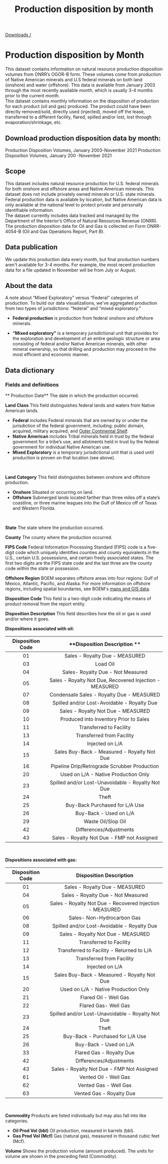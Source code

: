 ﻿---
title: Production disposition by month
includeToc: true
layout: downloads
description: monthly information on the disposition of production for each product (oil and gas) produced.
tags:
- Data
- Downloads
- Documentation
- Native American
- Indian
- Federal
- Production
- disposition
- OGOR B
- oil
- gas
---

[Downloads /](/downloads/)

# Production disposition by Month

This dataset contains information on natural resource production disposition volumes from ONRR’s OGOR-B form. These volumes come from production of Native American minerals and U.S federal minerals on both land (onshore) and water (offshore). This data is available from January 2003 through the most recently available month, which is usually 3-4 months prior to the current month.
<br />
This dataset contains monthly information on the disposition of production for each product (oil and gas) produced. The product could have been directly removed/sold, directly used (injected), moved off the lease, transferred to a different facility, flared, spilled and/or lost, lost through evaporation/shrinkage, etc.

## Download production disposition data by month:

<Link linkType="DownloadCsv" href="./downloads/OGORBcsv.csv">
  Production Disposition Volumes, January 2003-November 2021
</Link>

<Link linkType="DownloadXls" href="./downloads/OGORB.xlsx">
  Production Disposition Volumes, January 200 -November 2021
</Link>

## Scope

This dataset includes natural resource production for U.S. federal minerals for both onshore and offshore areas and Native American minerals. This dataset does not include privately owned minerals or U.S. state minerals. Federal production data is available by location, but Native American data is only available at the national level to protect private and personally identifiable information.
<br />
The dataset currently includes data tracked and managed by the Department of the Interior’s Office of Natural Resources Revenue (ONRR). The production disposition data for Oil and Gas is collected on Form ONRR-4054-B (Oil and Gas Operations Report, Part B).
<br />

## Data publication

We update this production data every month, but final production numbers aren't available for 3-4 months. For example, the most recent production data for a file updated in November will be from July or August.

## About the data

A note about “Mixed Exploratory” versus “Federal” categories of production. To build our data visualizations, we've aggregated production from two types of jurisdictions: “federal” and “mixed exploratory.”

* **Federal production** is production from federal onshore and offshore minerals.

* **“Mixed exploratory”** is a temporary jurisdictional unit that provides for the exploration and development of an entire geologic structure or area consisting of federal and/or Native American minerals, with other mineral ownership, so that drilling and production may proceed in the most efficient and economic manner.

## Data dictionary

### Fields and definitions

** Production Date**  The date in which the production occurred.
<br />

**Land Class**  This field distinguishes federal lands and waters from Native American lands.

* **Federal**  includes Federal minerals that are owned by or under the jurisdiction of the federal government, including: public domain, acquired, military acquired, and [Outer Continental Shelf](https://www.boem.gov/OCS-Lands-Act-History/).
* **Native American**  includes Tribal minerals held in trust by the federal government for a tribe’s use, and allotments held in trust by the federal government for individual Native American use.
* **Mixed Exploratory** is a temporary jurisdictional unit that is used until production is proven on that location (see above).
<br />

**Land Category**  This field distinguishes between onshore and offshore production.

* **Onshore**  Situated or occurring on land.
* **Offshore**  Submerged lands located farther than three miles off a state’s coastline, or three marine leagues into the Gulf of Mexico off of Texas and Western Florida.
<br />

**State** The state where the production occurred.
<br />

**County** The county where the production occurred.
<br />

**FIPS Code** Federal Information Processing Standard (FIPS) code is a five-digit code which uniquely identifies counties and county equivalents in the U.S., certain U.S. possessions, and certain freely associated states. The first two digits are the FIPS state code and the last three are the county code within the state or possession.
<br />

**Offshore Region** BOEM separates offshore areas into four regions: Gulf of Mexico, Atlantic, Pacific, and Alaska. For more information on offshore regions, including spatial boundaries, see BOEM's [maps and GIS data](http://www.boem.gov/Maps-and-GIS-Data/).
<br />

**Disposition Code** This field is a two-digit code indicating the means of product removal from the report entity.
<br />

**Disposition Description** This field describes how the oil or gas is used and/or where it goes.
<br />

**Dispositions associated with oil:**
<br />

**Disposition Code**|**Disposition Description **
:-----:|:-----:
01|Sales - Royalty Due - MEASURED
03|Load Oil
04|Sales- Royalty Due - Not Measured
05|Sales - Royalty Not Due, Recovered Injection - MEASURED
07|Condensate Sales - Royalty Due - MEASURED
08|Spilled and/or Lost-Avoidable - Royalty Due
09|Sales - Royalty Not Due - MEASURED
10|Produced into Inventory Prior to Sales
11|Transferred to Facility
13|Transferred from Facility
14|Injected on L/A
15|Sales Buy-Back - Measured - Royalty Not Due
16|Pipeline Drip/Retrograde Scrubber Production
20|Used on L/A - Native Production Only
23|Spilled and/or Lost-Unavoidable - Royalty Not Due
24|Theft
25|Buy-Back Purchased for L/A Use
26|Buy-Back - Used on L/A
29|Waste Oil/Slop Oil
42|Differences/Adjustments
43|Sales - Royalty Not Due - FMP not Assigned
<br />

**Dispositions associated with gas:**
<br />

**Disposition Code**|**Disposition Description**
:-----:|:-----:
01|Sales - Royalty Due - MEASURED
04|Sales - Royalty Due - Not Measured
05|Sales - Royalty Not Due - Recovered Injection - MEASURED
06|Sales- Non-Hydrocarbon Gas
08|Spilled and/or Lost-Avoidable - Royalty Due
09|Sales - Royalty Not Due - MEASURED
11|Transferred to Facility
12|Transferred to Facility - Returned to L/A
13|Transferred from Facility
14|Injected on L/A
15|Sales Buy-Back - Measured - Royalty Not Due
20|Used on L/A - Native Production Only
21|Flared Oil - Well Gas
22|Flared Gas- Well Gas
23|Spilled and/or Lost-Unavoidable - Royalty Not Due
24|Theft
25|Buy-Back - Purchased for L/A Use
26|Buy-Back - Used on L/A
33|Flared Gas - Royalty Due
42|Differences/Adjustments
43|Sales - Royalty Not Due - FMP Not Assigned
61|Vented Oil - Well Gas
62|Vented Gas - Well Gas
63|Vented Gas - Royalty Due
<br />


**Commodity** Products are listed individually but may also fall into like categories.

  * **Oil Prod Vol (bbl)**  Oil production, measured in barrels (bbl).
  * **Gas Prod Vol (Mcf)**  Gas (natural gas), measured in thousand cubic feet (Mcf).


**Volume**  Shows the production volume (amount produced). The units for volume are shown in the preceding field (Commodity).
